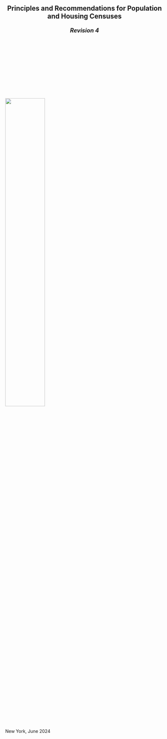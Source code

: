 # []{style="color:white"} {.unnumbered}



<p style="text-align:center; font-size: 150%"> <b>Principles and Recommendations for Population and Housing Censuses</b></p>

<p style="text-align:center; font-size: 130%"> <b>*Revision 4*</b></p>

&nbsp;

&nbsp;

&nbsp;

&nbsp;

&nbsp;

&nbsp;

::: {.center}
![](cover.png){width="50%"}
:::

&nbsp;


::: {.center}
New York, June 2024
:::